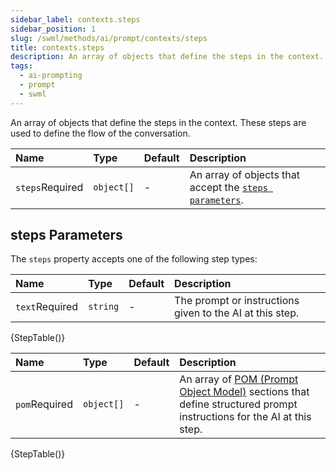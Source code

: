 ```yaml
---
sidebar_label: contexts.steps
sidebar_position: 1
slug: /swml/methods/ai/prompt/contexts/steps
title: contexts.steps
description: An array of objects that define the steps in the context.
tags:
  - ai-prompting
  - prompt
  - swml
---
```



[swaig.functions]: /swml/methods/ai/swaig/functions

An array of objects that define the steps in the context.
These steps are used to define the flow of the conversation.

| Name                                                  | Type       | Default | Description                                                                  |
|:------------------------------------------------------|:-----------|:--------|:-----------------------------------------------------------------------------|
| `steps`<span className="required-arg">Required</span> | `object[]` | -       | An array of objects that accept the [`steps parameters`](#steps-parameters). |


## steps Parameters

The `steps` property accepts one of the following step types:

<Tabs>
<TabItem value="text-step" label="Text Step">
<Tables>

| Name                                                           | Type       | Default                    | Description                                                                                                                                                                                                                                                                                  |
|:---------------------------------------------------------------|:-----------|:---------------------------|:---------------------------------------------------------------------------------------------------------------------------------------------------------------------------------------------------------------------------------------------------------------------------------------------|
| `text`<span className="required-arg">Required</span>           | `string`   | -                          | The prompt or instructions given to the AI at this step.                                                                                                                                                     |

{StepTable()}

</Tables>
</TabItem>
<TabItem value="pom-step" label="POM Step">
<Tables>

| Name                                                           | Type       | Default                    | Description                                                                                                                                                                                                                                                                                  |
|:---------------------------------------------------------------|:-----------|:---------------------------|:---------------------------------------------------------------------------------------------------------------------------------------------------------------------------------------------------------------------------------------------------------------------------------------------|
| `pom`<span className="required-arg">Required</span>           | `object[]`   | -                          | An array of [POM (Prompt Object Model)](/swml/methods/ai/prompt/pom) sections that define structured prompt instructions for the AI at this step.                                                                                                                                                     |

{StepTable()}

</Tables>
</TabItem>
</Tabs>

